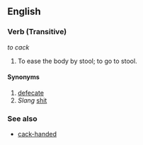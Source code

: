 ==English==
===Verb (Transitive)===
''to cack''
#To ease the body by stool; to go to stool.

====Synonyms====
#[[defecate]]
#''Slang'' [[shit]]

===See also===
*[[cack-handed]]